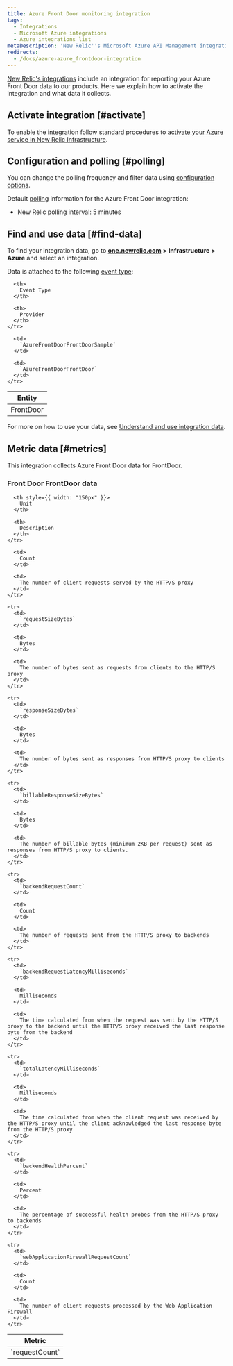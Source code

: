 ```yaml
---
title: Azure Front Door monitoring integration
tags:
  - Integrations
  - Microsoft Azure integrations
  - Azure integrations list
metaDescription: 'New Relic''s Microsoft Azure API Management integration: how to install it, configure it, and understand the data it reports.'
redirects:
  - /docs/azure-azure_frontdoor-integration
---
```


[New Relic's integrations](https://docs.newrelic.com/docs/infrastructure/integrations-getting-started/getting-started/introduction-infrastructure-integrations) include an integration for reporting your Azure Front Door data to our products. Here we explain how to activate the integration and what data it collects.

## Activate integration [#activate]

To enable the integration follow standard procedures to [activate your Azure service in New Relic Infrastructure](/docs/infrastructure/microsoft-azure-integrations/getting-started/activate-azure-integrations).

## Configuration and polling [#polling]

You can change the polling frequency and filter data using [configuration options](/docs/integrations/new-relic-integrations/getting-started/configure-polling-frequency-data-collection-cloud-integrations).

Default [polling](/docs/infrastructure/microsoft-azure-integrations/getting-started/azure-integration-polling) information for the Azure Front Door integration:

* New Relic polling interval: 5 minutes

## Find and use data [#find-data]

To find your integration data, go to [**one.newrelic.com**](http://one.newrelic.com) **> Infrastructure [](https://infrastructure.newrelic.com/ "Link opens in a new window.") > Azure** and select an integration.

Data is attached to the following [event type](https://docs.newrelic.com/docs/insights/use-insights-ui/getting-started/introduction-new-relic-insights#event-type):

<table>
  <thead>
    <tr>
      <th>
        Entity
      </th>

      <th>
        Event Type
      </th>

      <th>
        Provider
      </th>
    </tr>
  </thead>

  <tbody>
    <tr>
      <td>
        FrontDoor
      </td>

      <td>
        `AzureFrontDoorFrontDoorSample`
      </td>

      <td>
        `AzureFrontDoorFrontDoor`
      </td>
    </tr>
  </tbody>
</table>

For more on how to use your data, see [Understand and use integration data](https://docs.newrelic.com/docs/infrastructure/integrations/find-use-infrastructure-integration-data).

## Metric data [#metrics]

This integration collects Azure Front Door data for FrontDoor.

### Front Door FrontDoor data

<table>
  <thead>
    <tr>
      <th style={{ width: "275px" }}>
        Metric
      </th>

      <th style={{ width: "150px" }}>
        Unit
      </th>

      <th>
        Description
      </th>
    </tr>
  </thead>

  <tbody>
    <tr>
      <td>
        `requestCount`
      </td>

      <td>
        Count
      </td>

      <td>
        The number of client requests served by the HTTP/S proxy
      </td>
    </tr>

    <tr>
      <td>
        `requestSizeBytes`
      </td>

      <td>
        Bytes
      </td>

      <td>
        The number of bytes sent as requests from clients to the HTTP/S proxy
      </td>
    </tr>

    <tr>
      <td>
        `responseSizeBytes`
      </td>

      <td>
        Bytes
      </td>

      <td>
        The number of bytes sent as responses from HTTP/S proxy to clients
      </td>
    </tr>

    <tr>
      <td>
        `billableResponseSizeBytes`
      </td>

      <td>
        Bytes
      </td>

      <td>
        The number of billable bytes (minimum 2KB per request) sent as responses from HTTP/S proxy to clients.
      </td>
    </tr>

    <tr>
      <td>
        `backendRequestCount`
      </td>

      <td>
        Count
      </td>

      <td>
        The number of requests sent from the HTTP/S proxy to backends
      </td>
    </tr>

    <tr>
      <td>
        `backendRequestLatencyMilliseconds`
      </td>

      <td>
        Milliseconds
      </td>

      <td>
        The time calculated from when the request was sent by the HTTP/S proxy to the backend until the HTTP/S proxy received the last response byte from the backend
      </td>
    </tr>

    <tr>
      <td>
        `totalLatencyMilliseconds`
      </td>

      <td>
        Milliseconds
      </td>

      <td>
        The time calculated from when the client request was received by the HTTP/S proxy until the client acknowledged the last response byte from the HTTP/S proxy
      </td>
    </tr>

    <tr>
      <td>
        `backendHealthPercent`
      </td>

      <td>
        Percent
      </td>

      <td>
        The percentage of successful health probes from the HTTP/S proxy to backends
      </td>
    </tr>

    <tr>
      <td>
        `webApplicationFirewallRequestCount`
      </td>

      <td>
        Count
      </td>

      <td>
        The number of client requests processed by the Web Application Firewall
      </td>
    </tr>
  </tbody>
</table>
